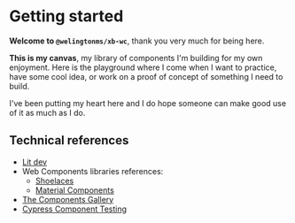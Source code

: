 
<Meta title="Getting started" />

# Getting started

<!--
[![build status](https://img.shields.io/travis/cheesebit/ui?style=flat-square)](https://gitlab.com/cheesebit/cheesebit-ui)

[![Coverage Status](https://img.shields.io/coveralls/github/cheesebit/ui?style=flat-square)](https://coveralls.io/github/cheesebit/ui)

[![npm package](https://img.shields.io/npm/v/@welingtonms/xb-wc?style=flat-square)](https://coveralls.io/github/cheesebit/ui) -->

**Welcome to `@welingtonms/xb-wc`**, thank you very much for being here.

**This is my canvas**, my library of components I'm building for my own enjoyment. Here is the playground where I come when I want to practice, have some cool idea, or work on a proof of concept of something I need to build.

I've been putting my heart here and I do hope someone can make good use of it as much as I do.

<!-- ## Using this project

You can use either `npm` or `yarn` to manage dependencies for this project, and to run the scripts available for your your convenience.

To add this library to your dependencies, run:

`npm install --save @welingtonms/xb-wc`

Or with `yarn`:

`yarn add @welingtonms/xb-wc`

## Configuring _Babel_

This project is build only as [ESModule](https://hacks.mozilla.org/2018/03/es-modules-a-cartoon-deep-dive/); to keep our bundled code as clean as possible, I try to use the latest possible ECMAScript version as target. That mean, if you have to support browsers that don't support certain modern ECMAScript features, you may want to configure your build tools accordingly. Here's an example for Babel:

```js
// babel.config.js
const path = require('path');
module.exports {
  include: [
    ...,
    path.resolve('node_modules/@welingtonms/xb-wc'),
  ],
  ...
}
``` -->

## Technical references

- [Lit dev](https://lit.dev/docs/)
- Web Components libraries references:
  - [Shoelaces](https://shoelace.style/components/)
  - [Material Components](https://github.com/material-components/material-web)
- [The Components Gallery](https://component.gallery/?utm_source=pocket_saves)
- [Cypress Component Testing](https://docs.cypress.io/guides/component-testing/overview)
